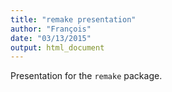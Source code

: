 ```yaml
---
title: "remake presentation"
author: "François"
date: "03/13/2015"
output: html_document
---
```


Presentation for the `remake` package.